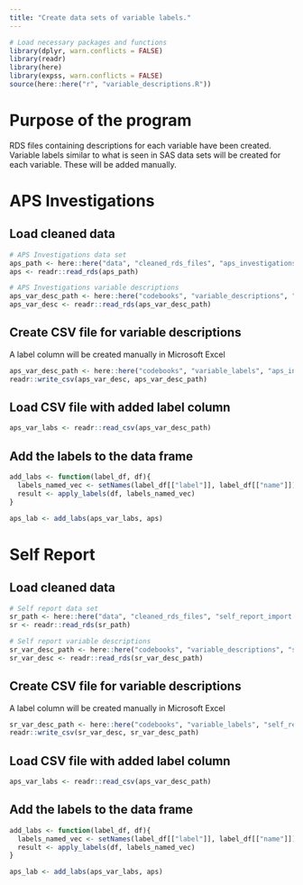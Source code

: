 ```yaml
---
title: "Create data sets of variable labels."
---
```


```r
# Load necessary packages and functions
library(dplyr, warn.conflicts = FALSE)
library(readr)
library(here)
library(expss, warn.conflicts = FALSE)
source(here::here("r", "variable_descriptions.R"))
```

# Purpose of the program

RDS files containing descriptions for each variable have been created. Variable labels similar to what is seen in SAS data sets will be created for each variable. These will be added manually. 

# APS Investigations

## Load cleaned data

```r
# APS Investigations data set
aps_path <- here::here("data", "cleaned_rds_files", "aps_investigations_import.rds")
aps <- readr::read_rds(aps_path)

# APS Investigations variable descriptions
aps_var_desc_path <- here::here("codebooks", "variable_descriptions", "aps_investigations_var_desc.rds")
aps_var_desc <- readr::read_rds(aps_var_desc_path)
```

## Create CSV file for variable descriptions

A label column will be created manually in Microsoft Excel

```r
aps_var_desc_path <- here::here("codebooks", "variable_labels", "aps_investigations_var_lab.csv")
readr::write_csv(aps_var_desc, aps_var_desc_path)
```

## Load CSV file with added label column

```r
aps_var_labs <- readr::read_csv(aps_var_desc_path)
```

## Add the labels to the data frame

```r
add_labs <- function(label_df, df){
  labels_named_vec <- setNames(label_df[["label"]], label_df[["name"]]) %>% as.list() 
  result <- apply_labels(df, labels_named_vec)
}
```

```r
aps_lab <- add_labs(aps_var_labs, aps)
```


# Self Report

## Load cleaned data

```r
# Self report data set
sr_path <- here::here("data", "cleaned_rds_files", "self_report_import.rds")
sr <- readr::read_rds(sr_path)

# Self report variable descriptions
sr_var_desc_path <- here::here("codebooks", "variable_descriptions", "self_report_var_desc.rds")
sr_var_desc <- readr::read_rds(sr_var_desc_path)
```

## Create CSV file for variable descriptions

A label column will be created manually in Microsoft Excel

```r
sr_var_desc_path <- here::here("codebooks", "variable_labels", "self_report_var_lab.csv")
readr::write_csv(sr_var_desc, sr_var_desc_path)
```

## Load CSV file with added label column

```r
aps_var_labs <- readr::read_csv(aps_var_desc_path)
```

## Add the labels to the data frame

```r
add_labs <- function(label_df, df){
  labels_named_vec <- setNames(label_df[["label"]], label_df[["name"]]) %>% as.list() 
  result <- apply_labels(df, labels_named_vec)
}
```

```r
aps_lab <- add_labs(aps_var_labs, aps)
```

